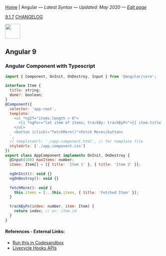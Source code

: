 
[Home](/) | Angular — _Latest Syntax — Updated: May 2020 — [Edit page](https://github.com/ngduc/syntax.codes/edit/master/docs/angular.mdx)_

<a className="tagButton" href="https://github.com/angular/angular/releases">9.1.7</a> <a className="tagButton" href="https://github.com/angular/angular/blob/master/CHANGELOG.md">CHANGELOG</a>

<img src="https://upload.wikimedia.org/wikipedia/commons/thumb/c/cf/Angular_full_color_logo.svg/80px-Angular_full_color_logo.svg.png" height="48" />

## Angular 9

### Angular Component with Typescript

```.js
import { Component, OnInit, OnDestroy, Input } from '@angular/core';
  
interface Item {
  title: string;
  done?: boolean;
}
@Component({
  selector: 'app-root',
  template: `
    <ul *ngIf="items.length > 0">
      <li *ngFor="let item of items; trackBy: trackByFn">{{ item.title }}</li>
    </ul>
    <button (click)="fetchMore()">Fetch More</button>
  `,
  // templateUrl: './app.component.html', // for template file
  styleUrls: ['./app.component.css']
})
export class AppComponent implements OnInit, OnDestroy {
  @Input(100) maxItems: number;
  items: Item[] = [{ title: 'Item 1' }, { title: 'Item 2' }];
  
  ngOnInit(): void {}
  ngOnDestroy(): void {}
  
  fetchMore(): void {
    this.items = [...this.items, { title: 'Fetched Item' }];
  }
  
  trackByFn(index: number, item: Item) {
    return index; // or: item.id
  }
}
```

#### References - External Links:
- [Run this in Codesandbox](https://codesandbox.io/s/angular-9-example-cr1nd?file=/src/app/app.component.ts)
- [Livecycle Hooks APIs](https://angular.io/guide/lifecycle-hooks)
